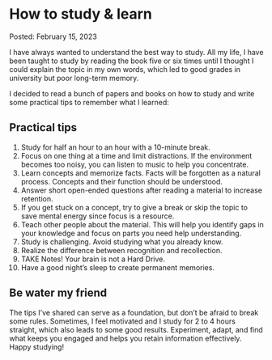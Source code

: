 # How to study & learn
<time> Posted: February 15, 2023 </time>

I have always wanted to understand the best way to study. All my life, I have been taught to study by reading the book five or six times until I thought I could explain the topic in my own words, which led to good grades in university but poor long-term memory.

I decided to read a bunch of papers and books on how to study and write some practical tips to remember what I learned:

## Practical tips

1. Study for half an hour to an hour with a 10-minute break.
2. Focus on one thing at a time and limit distractions. If the environment becomes too noisy, you can listen to music to help you concentrate.
3. Learn concepts and memorize facts. Facts will be forgotten as a natural process. Concepts and their function should be understood.
4. Answer short open-ended questions after reading a material to increase retention.
5. If you get stuck on a concept, try to give a break or skip the topic to save mental energy since focus is a resource.
6. Teach other people about the material. This will help you identify gaps in your knowledge and focus on parts you need help understanding.
7. Study is challenging. Avoid studying what you already know.
8. Realize the difference between recognition and recollection.
9. TAKE Notes! Your brain is not a Hard Drive. 
10. Have a good night’s sleep to create permanent memories.

## Be water my friend
The tips I’ve shared can serve as a foundation, but don’t be afraid to break some rules. Sometimes, I feel motivated and I study for 2 to 4 hours straight, which also leads to some good results. Experiment, adapt, and find what keeps you engaged and helps you retain information effectively. Happy studying!